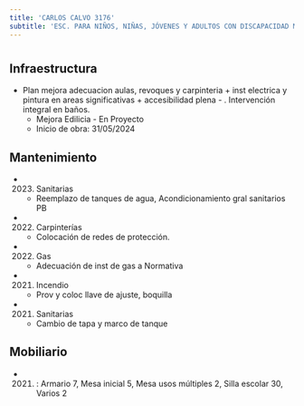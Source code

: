 ```yaml
---
title: 'CARLOS CALVO 3176'
subtitle: 'ESC. PARA NIÑOS, NIÑAS, JÓVENES Y ADULTOS CON DISCAPACIDAD MENTAL Y FORMACIÓN INTEGRAL N° 09 DR L R MAC KAY'
---
```


#
## Infraestructura

* Plan mejora adecuacion aulas, revoques y carpinteria   + inst electrica  y pintura en areas significativas + accesibilidad plena - . Intervención integral en baños. 
    + Mejora Edilicia - En Proyecto 
    + Inicio de obra: 31/05/2024 






## Mantenimiento

*  (2023) Sanitarias 
    + Reemplazo de tanques de agua, Acondicionamiento gral sanitarios PB

*  (2022) Carpinterías 
    + Colocación de redes de protección.

*  (2022) Gas 
    + Adecuación de inst de gas a Normativa

*  (2021) Incendio 
    + Prov y coloc  llave de ajuste, boquilla

*  (2021) Sanitarias 
    + Cambio de tapa y marco de tanque





## Mobiliario

*  (2021) : Armario 7, Mesa inicial 5, Mesa usos múltiples 2, Silla escolar 30, Varios 2 



